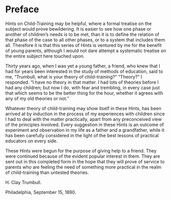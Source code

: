 # Preface {-}

Hints on Child-Training may be helpful, where a formal treatise on the subject would prove bewildering. It is easier to see how one phase or another of children's needs is to be met, than it is to define the relation of that phase of the case to all other phases, or to a system that includes them all. Therefore it is that this series of Hints is ventured by me for the benefit of young parents, although I would not dare attempt a systematic treatise on the entire subject here touched upon.

Thirty years ago, when I was yet a young father, a friend, who knew that I had for years been interested in the study of methods of education, said to me, "Trumbull, what is your theory of child-training?" "Theory?" I responded. "I have no theory in that matter. I had lots of theories before I had any children; but now I do, with fear and trembling, in every case just that which seems to be the better thing for the hour, whether it agrees with any of my old theories or not."

Whatever theory of child-training may show itself in these Hints, has been arrived at by induction in the process of my experiences with children since I had to deal with the matter practically, apart from any preconceived view of the principles involved. Every suggestion in these Hints is an outcome of experiment and observation in my life as a father and a grandfather, while it has been carefully considered in the light of the best lessons of practical educators on every side.

These Hints were begun for the purpose of giving help to a friend. They were continued because of the evident popular interest in them. They are sent out in this completed form in the hope that they will prove of service to parents who are feeling the need of something more practical in the realm of child-training than untested theories.

H. Clay Trumbull.

Philadelphia, September 15, 1890.